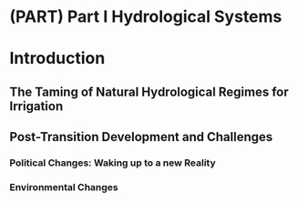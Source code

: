 # (PART) Part I Hydrological Systems {#Part1_Hydrological_Systems .unnumbered}

# Introduction {#Introduction}

## The Taming of Natural Hydrological Regimes for Irrigation 

## Post-Transition Development and Challenges

### Political Changes: Waking up to a new Reality

### Environmental Changes

